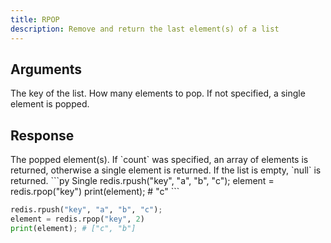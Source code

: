```yaml
---
title: RPOP
description: Remove and return the last element(s) of a list
---
```


## Arguments

<ParamField body="key" type="str" required>
  The key of the list.
</ParamField>

<ParamField body="count" type="int">
  How many elements to pop. If not specified, a single element is popped.
</ParamField>

## Response

<ResponseField type="TValue | TValue[] | null" required>
  The popped element(s). If `count` was specified, an array of elements is
  returned, otherwise a single element is returned. If the list is empty, `null`
  is returned.
</ResponseField>

<RequestExample>
```py Single 
redis.rpush("key", "a", "b", "c"); 
element = redis.rpop("key")
print(element); # "c"
 ```


```py Multiple 
redis.rpush("key", "a", "b", "c"); 
element = redis.rpop("key", 2)
print(element); # ["c", "b"]
 ```
</RequestExample>

